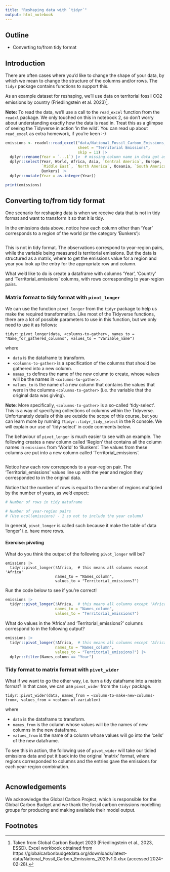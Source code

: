 ```yaml
---
title: "Reshaping data with `tidyr`"
output: html_notebook
---
```


## Outline

-   Converting to/from tidy format

## Introduction

There are often cases where you'd like to change the shape of your data, by
which we mean to change the structure of the columns and/or rows. The `tidyr`
package contains functions to support this.

As an example dataset for reshaping, we'll use data on territorial fossil CO2
emissions by country (Friedlingstein et al. 2023)[^1].

**Note:** To read the data, we'll use a call to the `read_excel` function from
the `readxl` package. We only touched on this in notebook 2, so don't worry
about understanding exactly how the data is read in. Treat this as a glimpse of
seeing the Tidyverse in action 'in the wild'. You can read up about `read_excel`
as extra homework, if you're keen :-)

```r
emissions <- readxl::read_excel("data/National_Fossil_Carbon_Emissions_2023v1.0.xlsx",
                                sheet = "Territorial Emissions",
                                skip = 11) |>
  dplyr::rename(Year = `...1`) |>  # missing column name in data got assigned name `...1` when reading
  dplyr::select(Year, World, Africa, Asia, `Central America`, Europe,
                `Middle East`, `North America`, Oceania, `South America`,
                Bunkers) |>
  dplyr::mutate(Year = as.integer(Year))

print(emissions)
```

## Converting to/from tidy format

One scenario for reshaping data is when we receive data that is not in tidy
format and want to transform it so that it is tidy.

In the emissions data above, notice how each column other than 'Year'
corresponds to a region of the world (or the category 'Bunkers'):

```r

```

This is not in tidy format. The observations correspond to year-region pairs,
while the variable being measured is territorial emissions. But the data is
structured as a matrix, where to get the emissions value for a region and year
you look up the entry for the appropriate row and column.

What we'd like to do is create a dataframe with columns 'Year', 'Country' and
'Territorial_emissions' columns, with rows corresponding to year-region pairs.


### Matrix format to tidy format with `pivot_longer`

We can use the function `pivot_longer` from the `tidyr` package to help us make
the required transformation. Like most of the Tidyverse functions, there are a
lot of possible parameters to use in this function, but we only need to use it
as follows:

```         
tidyr::pivot_longer(data, <columns-to-gather>, names_to = "Name_for_gathered_columns", values_to = "Variable_name")
```

where

-   `data` is the dataframe to transform.
-   `<columns-to-gather>` is a specification of the columns that should be
    gathered into a new column.
-   `names_to` defines the name of the new column to create, whose values will
    be the names in `<columns-to-gather>`.
-   `values_to` is the name of a new column that contains the values that were
    in the columns `<columns-to-gather>` (i.e. the variable that the original
    data was giving).

**Note**: More specifically, `<columns-to-gather>` is a so-called 'tidy-select'.
This is a way of specifying collections of columns within the Tidyverse.
Unfortunately details of this are outside the scope of this course, but you can
learn more by running `?tidyr::tidyr_tidy_select` in the R console. We will
explain our use of 'tidy-select' in code comments below.

The behaviour of `pivot_longer` is much easier to see with an example. The
following creates a new column called 'Region' that contains all the column
names in `emissions` from 'World' to 'Bunkers'. The values from these columns
are put into a new column called 'Territorial_emissions'.

```r

```

Notice how each row corresponds to a year-region pair. The
'Territorial_emissions' values line up with the year and region they
corresponded to in the original data.

Notice that the number of rows is equal to the number of regions multiplied by
the number of years, as we'd expect:

```r
# Number of rows in tidy dataframe

# Number of year-region pairs
# (Use ncol(emissions) - 1 so not to include the year column)

```

In general, `pivot_longer` is called such because it make the table of data
'longer' i.e. have more rows.


#### Exercise: pivoting

What do you think the output of the following `pivot_longer` will be?

```         
emissions |>
  tidyr::pivot_longer(!Africa,  # this means all columns except 'Africa'
                      names_to = "Names_column",
                      values_to = "Territorial_emissions?")
```

Run the code below to see if you're correct!

```r
emissions |>
  tidyr::pivot_longer(!Africa,  # this means all columns except 'Africa'
                      names_to = "Names_column",
                      values_to = "Territorial_emissions?")
```

What do values in the 'Africa' and 'Territorial_emissions?' columns correspond
to in the following output?

```r
emissions |>
  tidyr::pivot_longer(!Africa,  # this means all columns except 'Africa'
                      names_to = "Names_column",
                      values_to = "Territorial_emissions?") |>
  dplyr::filter(Names_column == "Year")
```


### Tidy format to matrix format with `pivot_wider`

What if we want to go the other way, i.e. turn a tidy dataframe into a matrix
format? In that case, we can use `pivot_wider` from the `tidyr` package.

```         
tidyr::pivot_wider(data, names_from = <column-to-make-new-columns-from>, values_from = <column-of-variable>)
```

where

-   `data` is the dataframe to transform.
-   `names_from` is the column whose values will be the names of new columns in
    the new dataframe.
-   `values_from` is the name of a column whose values will go into the 'cells'
    of the new dataframe.

To see this in action, the following use of `pivot_wider` will take our tidied
emissions data and put it back into the original 'matrix' format, where regions
corresponded to columns and the entries gave the emissions for each year-region
combination.

```r

```


## Acnowledgements

We acknowledge the Global Carbon Project, which is responsible for the Global
Carbon Budget and we thank the fossil carbon emissions modelling groups for
producing and making available their model output.


## Footnotes

[^1]: Taken from Global Carbon Budget 2023 (Friedlingstein et al., 2023, ESSD).
      Excel workbook obtained from https://globalcarbonbudgetdata.org/downloads/latest-data/National_Fossil_Carbon_Emissions_2023v1.0.xlsx
      (accessed 2024-02-28).
